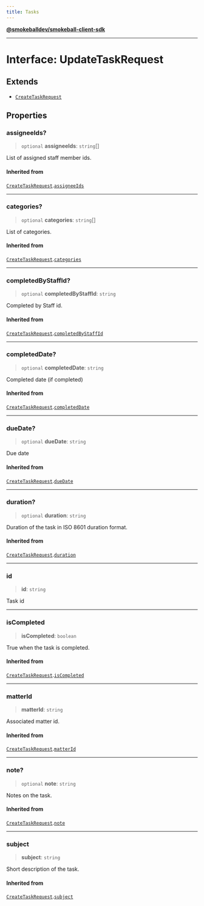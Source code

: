 ```yaml
---
title: Tasks
---
```

[**@smokeballdev/smokeball-client-sdk**](../../../../README.md)

***

# Interface: UpdateTaskRequest

## Extends

- [`CreateTaskRequest`](CreateTaskRequest.md)

## Properties

### assigneeIds?

> `optional` **assigneeIds**: `string`[]

List of assigned staff member ids.

#### Inherited from

[`CreateTaskRequest`](CreateTaskRequest.md).[`assigneeIds`](CreateTaskRequest.md#assigneeids)

***

### categories?

> `optional` **categories**: `string`[]

List of categories.

#### Inherited from

[`CreateTaskRequest`](CreateTaskRequest.md).[`categories`](CreateTaskRequest.md#categories)

***

### completedByStaffId?

> `optional` **completedByStaffId**: `string`

Completed by Staff id.

#### Inherited from

[`CreateTaskRequest`](CreateTaskRequest.md).[`completedByStaffId`](CreateTaskRequest.md#completedbystaffid)

***

### completedDate?

> `optional` **completedDate**: `string`

Completed date (if completed)

#### Inherited from

[`CreateTaskRequest`](CreateTaskRequest.md).[`completedDate`](CreateTaskRequest.md#completeddate)

***

### dueDate?

> `optional` **dueDate**: `string`

Due date

#### Inherited from

[`CreateTaskRequest`](CreateTaskRequest.md).[`dueDate`](CreateTaskRequest.md#duedate)

***

### duration?

> `optional` **duration**: `string`

Duration of the task in ISO 8601 duration format.

#### Inherited from

[`CreateTaskRequest`](CreateTaskRequest.md).[`duration`](CreateTaskRequest.md#duration)

***

### id

> **id**: `string`

Task id

***

### isCompleted

> **isCompleted**: `boolean`

True when the task is completed.

#### Inherited from

[`CreateTaskRequest`](CreateTaskRequest.md).[`isCompleted`](CreateTaskRequest.md#iscompleted)

***

### matterId

> **matterId**: `string`

Associated matter id.

#### Inherited from

[`CreateTaskRequest`](CreateTaskRequest.md).[`matterId`](CreateTaskRequest.md#matterid)

***

### note?

> `optional` **note**: `string`

Notes on the task.

#### Inherited from

[`CreateTaskRequest`](CreateTaskRequest.md).[`note`](CreateTaskRequest.md#note)

***

### subject

> **subject**: `string`

Short description of the task.

#### Inherited from

[`CreateTaskRequest`](CreateTaskRequest.md).[`subject`](CreateTaskRequest.md#subject)
